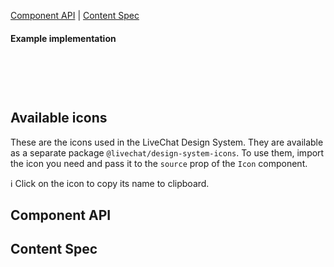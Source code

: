 
<Meta of={IconStories} />

<Title>Icon</Title>

[Component API](#ComponentAPI) | [Content Spec](#ContentSpec)

<Canvas of={IconStories.Icon} sourceState="none" />

#### Example implementation

```jsx
import { Edit } from '@livechat/design-system-icons';
import { Icon } from '@livechat/design-system-react-components';

<Icon source={Edit} kind="primary" />;
```

## Available icons

These are the icons used in the LiveChat Design System. They are available as a separate package `@livechat/design-system-icons`.
To use them, import the icon you need and pass it to the `source` prop of the `Icon` component.

ℹ️ Click on the icon to copy its name to clipboard.

<Canvas sourceState="none">
  <IconsShowcase />
</Canvas>

## Component API <a id="ComponentAPI" />

<ArgsTable />

## Content Spec <a id="ContentSpec" />

<Figma
  showLink
  height="100%"
  url="https://www.figma.com/file/9FDwjR8lYvincseDkKypC4/Component-Documentations?type=design&node-id=641-38581&mode=dev"
/>
